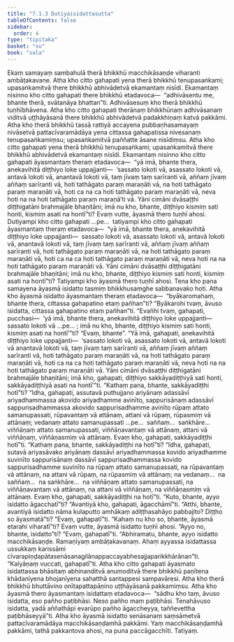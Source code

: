 ```yaml
---
title: "7.1.3 Dutiyaisidattasutta"
tableOfContents: false
sidebar:
  order: 4
type: "tipitaka"
basket: "su"
book: "sala"
---
```



<DynamicBreadcrumb />

<Division number="345" book="sala">

<Paragraph number="1484" book="sala">
Ekaṃ samayaṃ sambahulā therā bhikkhū macchikāsaṇḍe viharanti ambāṭakavane. Atha kho citto gahapati yena therā bhikkhū tenupasaṅkami; upasaṅkamitvā there bhikkhū abhivādetvā ekamantaṃ nisīdi. Ekamantaṃ nisinno kho citto gahapati there bhikkhū etadavoca—  “adhivāsentu me, bhante therā, svātanāya bhattan”ti. Adhivāsesuṃ kho therā bhikkhū tuṇhībhāvena. Atha kho citto gahapati therānaṃ bhikkhūnaṃ adhivāsanaṃ viditvā uṭṭhāyāsanā there bhikkhū abhivādetvā padakkhiṇaṃ katvā pakkāmi. Atha kho therā bhikkhū tassā rattiyā accayena pubbaṇhasamayaṃ nivāsetvā pattacīvaramādāya yena cittassa gahapatissa nivesanaṃ tenupasaṅkamiṃsu; upasaṅkamitvā paññatte āsane nisīdiṃsu.
</Paragraph>

<Paragraph number="1485" book="sala">
Atha kho citto gahapati yena therā bhikkhū tenupasaṅkami; upasaṅkamitvā there bhikkhū abhivādetvā ekamantaṃ nisīdi. Ekamantaṃ nisinno kho citto gahapati āyasmantaṃ theraṃ etadavoca—  “yā imā, bhante thera, anekavihitā diṭṭhiyo loke uppajjanti—  ‘sassato lokoti vā, asassato lokoti vā, antavā lokoti vā, anantavā lokoti vā, taṃ jīvaṃ taṃ sarīranti vā, aññaṃ jīvaṃ aññaṃ sarīranti vā, hoti tathāgato paraṃ maraṇāti vā, na hoti tathāgato paraṃ maraṇāti vā, hoti ca na ca hoti tathāgato paraṃ maraṇāti vā, neva hoti na na hoti tathāgato paraṃ maraṇā’ti vā. Yāni cimāni dvāsaṭṭhi diṭṭhigatāni brahmajāle bhaṇitāni; imā nu kho, bhante, diṭṭhiyo kismiṃ sati honti, kismiṃ asati na hontī”ti?
</Paragraph>

<Paragraph number="1486" book="sala">
Evaṃ vutte, āyasmā thero tuṇhī ahosi. Dutiyampi kho citto gahapati …pe…  tatiyampi kho citto gahapati āyasmantaṃ theraṃ etadavoca—  “yā imā, bhante thera, anekavihitā diṭṭhiyo loke uppajjanti—  sassato lokoti vā, asassato lokoti vā, antavā lokoti vā, anantavā lokoti vā, taṃ jīvaṃ taṃ sarīranti vā, aññaṃ jīvaṃ aññaṃ sarīranti vā, hoti tathāgato paraṃ maraṇāti vā, na hoti tathāgato paraṃ maraṇāti vā, hoti ca na ca hoti tathāgato paraṃ maraṇāti vā, neva hoti na na hoti tathāgato paraṃ maraṇāti vā. Yāni cimāni dvāsaṭṭhi diṭṭhigatāni brahmajāle bhaṇitāni; imā nu kho, bhante, diṭṭhiyo kismiṃ sati honti, kismiṃ asati na hontī”ti? Tatiyampi kho āyasmā thero tuṇhī ahosi.
</Paragraph>

<Paragraph number="1487" book="sala">
Tena kho pana samayena āyasmā isidatto tasmiṃ bhikkhusaṃghe sabbanavako hoti. Atha kho āyasmā isidatto āyasmantaṃ theraṃ etadavoca—  “byākaromahaṃ, bhante thera, cittassa gahapatino etaṃ pañhan”ti? “Byākarohi tvaṃ, āvuso isidatta, cittassa gahapatino etaṃ pañhan”ti. “Evañhi tvaṃ, gahapati, pucchasi—  ‘yā imā, bhante thera, anekavihitā diṭṭhiyo loke uppajjanti—  sassato lokoti vā …pe… ; imā nu kho, bhante, diṭṭhiyo kismiṃ sati honti, kismiṃ asati na hontī’”ti? “Evaṃ, bhante”. “Yā imā, gahapati, anekavihitā diṭṭhiyo loke uppajjanti—  ‘sassato lokoti vā, asassato lokoti vā, antavā lokoti vā anantavā lokoti vā, taṃ jīvaṃ taṃ sarīranti vā, aññaṃ jīvaṃ aññaṃ sarīranti vā, hoti tathāgato paraṃ maraṇāti vā, na hoti tathāgato paraṃ maraṇāti vā, hoti ca na ca hoti tathāgato paraṃ maraṇāti vā, neva hoti na na hoti tathāgato paraṃ maraṇāti vā. Yāni cimāni dvāsaṭṭhi diṭṭhigatāni brahmajāle bhaṇitāni; imā kho, gahapati, diṭṭhiyo sakkāyadiṭṭhiyā sati honti, sakkāyadiṭṭhiyā asati na hontī’”ti.
</Paragraph>

<Paragraph number="1488" book="sala">
“Kathaṃ pana, bhante, sakkāyadiṭṭhi hotī”ti? “Idha, gahapati, assutavā puthujjano ariyānaṃ adassāvī ariyadhammassa akovido ariyadhamme avinīto, sappurisānaṃ adassāvī sappurisadhammassa akovido sappurisadhamme avinīto rūpaṃ attato samanupassati, rūpavantaṃ vā attānaṃ, attani vā rūpaṃ, rūpasmiṃ vā attānaṃ; vedanaṃ attato samanupassati …pe…  saññaṃ…  saṅkhāre…  viññāṇaṃ attato samanupassati, viññāṇavantaṃ vā attānaṃ, attani vā viññāṇaṃ, viññāṇasmiṃ vā attānaṃ. Evaṃ kho, gahapati, sakkāyadiṭṭhi hotī”ti.
</Paragraph>

<Paragraph number="1489" book="sala">
“Kathaṃ pana, bhante, sakkāyadiṭṭhi na hotī”ti? “Idha, gahapati, sutavā ariyasāvako ariyānaṃ dassāvī ariyadhammassa kovido ariyadhamme suvinīto sappurisānaṃ dassāvī sappurisadhammassa kovido sappurisadhamme suvinīto na rūpaṃ attato samanupassati, na rūpavantaṃ vā attānaṃ, na attani vā rūpaṃ, na rūpasmiṃ vā attānaṃ; na vedanaṃ…  na saññaṃ…  na saṅkhāre…  na viññāṇaṃ attato samanupassati, na viññāṇavantaṃ vā attānaṃ, na attani vā viññāṇaṃ, na viññāṇasmiṃ vā attānaṃ. Evaṃ kho, gahapati, sakkāyadiṭṭhi na hotī”ti.
</Paragraph>

<Paragraph number="1490" book="sala">
“Kuto, bhante, ayyo isidatto āgacchatī”ti? “Avantiyā kho, gahapati, āgacchāmī”ti. “Atthi, bhante, avantiyā isidatto nāma kulaputto amhākaṃ adiṭṭhasahāyo pabbajito? Diṭṭho so āyasmatā”ti? “Evaṃ, gahapatī”ti. “Kahaṃ nu kho so, bhante, āyasmā etarahi viharatī”ti? Evaṃ vutte, āyasmā isidatto tuṇhī ahosi. “Ayyo no, bhante, isidatto”ti? “Evaṃ, gahapatī”ti. “Abhiramatu, bhante, ayyo isidatto macchikāsaṇḍe. Ramaṇīyaṃ ambāṭakavanaṃ. Ahaṃ ayyassa isidattassa ussukkaṃ karissāmi cīvarapiṇḍapātasenāsanagilānappaccayabhesajjaparikkhārānan”ti. “Kalyāṇaṃ vuccati, gahapatī”ti.
</Paragraph>

<Paragraph number="1491" book="sala">
Atha kho citto gahapati āyasmato isidattassa bhāsitaṃ abhinanditvā anumoditvā there bhikkhū paṇītena khādanīyena bhojanīyena sahatthā santappesi sampavāresi. Atha kho therā bhikkhū bhuttāvino onītapattapāṇino uṭṭhāyāsanā pakkamiṃsu. Atha kho āyasmā thero āyasmantaṃ isidattaṃ etadavoca—  “sādhu kho taṃ, āvuso isidatta, eso pañho paṭibhāsi. Neso pañho maṃ paṭibhāsi. Tenahāvuso isidatta, yadā aññathāpi evarūpo pañho āgaccheyya, taññevettha paṭibhāseyyā”ti. Atha kho āyasmā isidatto senāsanaṃ saṃsāmetvā pattacīvaramādāya macchikāsaṇḍamhā pakkāmi. Yaṃ macchikāsaṇḍamhā pakkāmi, tathā pakkantova ahosi, na puna paccāgacchīti.

</Paragraph>
</Division>

<Paragraph number="1492" type="center" book="sala">
Tatiyaṃ.
</Paragraph>